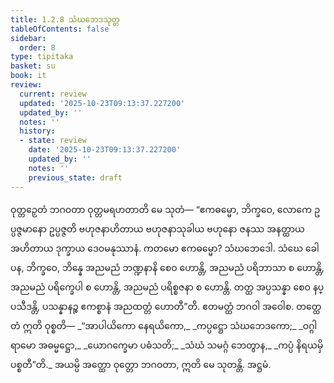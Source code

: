 ```yaml
---
title: 1.2.8 သံဃဘေဒသုတ္တ
tableOfContents: false
sidebar:
  order: 8
type: tipitaka
basket: su
book: it
review:
  current: review
  updated: '2025-10-23T09:13:37.227200'
  updated_by: ''
  notes: ''
  history:
  - state: review
    date: '2025-10-23T09:13:37.227200'
    updated_by: ''
    notes: ''
    previous_state: draft
---
```



<ReviewStatus review={frontmatter.review} showDetails={true} />

<HypothesisAnnotation frontmatter={frontmatter} />

<DynamicBreadcrumb />

<Division number="18" book="it" e="ch" v="18" p="202">

<Paragraph number="93" book="it">
ဝုတ္တဉှေတံ ဘဂဝတာ ဝုတ္တမရဟတာတိ မေ သုတံ—
</Paragraph>

<Paragraph number="94" book="it">
“ဧကဓမ္မော, ဘိက္ခဝေ, လောကေ ဥပ္ပဇ္ဇမာနော ဥပ္ပဇ္ဇတိ ဗဟုဇနာဟိတာယ ဗဟုဇနာသုခါယ ဗဟုနော ဇနဿ အနတ္ထာယ အဟိတာယ ဒုက္ခာယ ဒေဝမနုဿာနံ. ကတမော ဧကဓမ္မော? သံဃဘေဒေါ. သံဃေ ခေါ ပန, ဘိက္ခဝေ, ဘိန္နေ အညမညံ ဘဏ္ဍနာနိ စေဝ ဟောန္တိ, အညမညံ ပရိဘာသာ စ ဟောန္တိ, အညမညံ ပရိက္ခေပါ စ ဟောန္တိ, အညမညံ ပရိစ္စဇနာ စ ဟောန္တိ. တတ္ထ အပ္ပသန္နာ စေဝ နပ္ပသီဒန္တိ, ပသန္နာနဉ္စ ဧကစ္စာနံ အညထတ္တံ ဟောတီ”တိ. ဧတမတ္ထံ ဘဂဝါ အဝေါစ. တတ္ထေတံ ဣတိ ဝုစ္စတိ—
</Paragraph>

<Paragraph number="95" type="verses" book="it">
_“အာပါယိကော နေရယိကော,_  
_ကပ္ပဋ္ဌော သံဃဘေဒကော;_  
_ဝဂ္ဂါရာမော အဓမ္မဋ္ဌော,_  
_ယောဂက္ခေမာ ပဓံသတိ;_  
_သံဃံ သမဂ္ဂံ ဘေတွာန,_  
_ကပ္ပံ နိရယမှိ ပစ္စတီ”တိ._  

</Paragraph>

<Paragraph number="96" book="it">
အယမ္ပိ အတ္ထော ဝုတ္တော ဘဂဝတာ, ဣတိ မေ သုတန္တိ.

</Paragraph>
</Division>

<Paragraph number="97" type="center" book="it">
အဋ္ဌမံ.
</Paragraph>